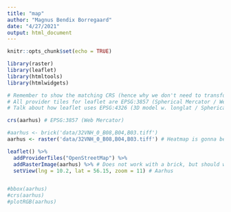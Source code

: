 ```yaml
---
title: "map"
author: "Magnus Bendix Borregaard"
date: "4/27/2021"
output: html_document
---
```


```r
knitr::opts_chunk$set(echo = TRUE)
```

```r
library(raster)
library(leaflet)
library(htmltools)
library(htmlwidgets)

# Remember to show the matching CRS (hence why we don't need to transform them)
# All provider tiles for leaflet are EPSG:3857 (Spherical Mercator / Web Mercator)
# Talk about how leaflet uses EPSG:4326 (3D model w. longlat / Spherical Mercator) for coords, but projects into EPSG:3857

crs(aarhus) # EPSG:3857 (Web Mercator)

#aarhus <- brick('data/32VNH_0_B08,B04,B03.tiff')
aarhus <- raster('data/32VNH_0_B08,B04,B03.tiff') # Heatmap is gonna be a raster, so this is just to test the overlay

leaflet() %>%
  addProviderTiles("OpenStreetMap") %>%
  addRasterImage(aarhus) %>% # Does not work with a brick, but should work with the raster heatmap
  setView(lng = 10.2, lat = 56.15, zoom = 11) # Aarhus


#bbox(aarhus)
#crs(aarhus)
#plotRGB(aarhus)
```